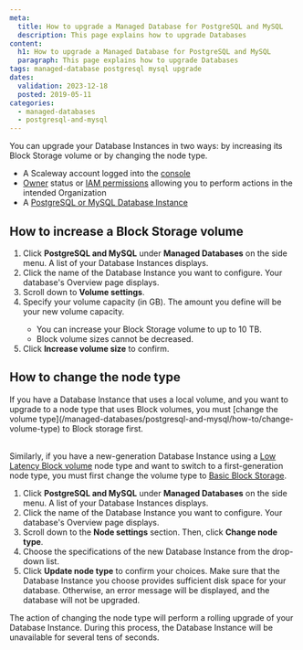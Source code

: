```yaml
---
meta:
  title: How to upgrade a Managed Database for PostgreSQL and MySQL
  description: This page explains how to upgrade Databases
content:
  h1: How to upgrade a Managed Database for PostgreSQL and MySQL
  paragraph: This page explains how to upgrade Databases
tags: managed-database postgresql mysql upgrade
dates:
  validation: 2023-12-18
  posted: 2019-05-11
categories:
  - managed-databases
  - postgresql-and-mysql
---
```


You can upgrade your Database Instances in two ways: by increasing its Block Storage volume or by changing the node type.

<Macro id="requirements" />

- A Scaleway account logged into the [console](https://console.scaleway.com)
- [Owner](/identity-and-access-management/iam/concepts/#owner) status or [IAM permissions](/identity-and-access-management/iam/concepts/#permission) allowing you to perform actions in the intended Organization
- A [PostgreSQL or MySQL Database Instance](/managed-databases/postgresql-and-mysql/quickstart)

## How to increase a Block Storage volume

1. Click **PostgreSQL and MySQL** under **Managed Databases** on the side menu. A list of your Database Instances displays.
2. Click the name of the Database Instance you want to configure. Your database's Overview page displays.
3. Scroll down to **Volume settings**.
4. Specify your volume capacity (in GB). The amount you define will be your new volume capacity.
    <Message type="important">
      - You can increase your Block Storage volume to up to 10 TB.
      - Block volume sizes cannot be decreased.
    </Message>
5. Click **Increase volume size** to confirm.

## How to change the node type

<Message type="important">
  If you have a Database Instance that uses a local volume, and you want to upgrade to a node type that uses Block volumes, you must [change the volume type](/managed-databases/postgresql-and-mysql/how-to/change-volume-type) to Block storage first. <br /><br />

  Similarly, if you have a new-generation Database Instance using a [Low Latency Block volume](/managed-databases/postgresql-and-mysql/concepts/#block-storage-low-latency) node type and want to switch to a first-generation node type, you must first change the volume type to [Basic Block Storage](/managed-databases/postgresql-and-mysql/concepts/#basic-block-storage).
</Message>

1. Click **PostgreSQL and MySQL** under **Managed Databases** on the side menu. A list of your Database Instances displays.
2. Click the name of the Database Instance you want to configure. Your database's Overview page displays.
3. Scroll down to the **Node settings** section. Then, click **Change node type**.
4. Choose the specifications of the new Database Instance from the drop-down list.
5. Click **Update node type** to confirm your choices.
    <Message type="important">
      Make sure that the Database Instance you choose provides sufficient disk space for your database. Otherwise, an error message will be displayed, and the database will not be upgraded.
    </Message>

The action of changing the node type will perform a rolling upgrade of your Database Instance. During this process, the Database Instance will be unavailable for several tens of seconds.


